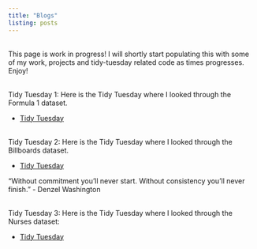 ```yaml
---
title: "Blogs"
listing: posts
---
```



<br> This page is work in progress! I will shortly start populating this with some of my work, projects and tidy-tuesday related code as times progresses. Enjoy!


<br> Tidy Tuesday 1: Here is the Tidy Tuesday where I looked through the Formula 1 dataset. 

* [Tidy Tuesday](formula/TidyTuesday_Formula1.html) 

<br> Tidy Tuesday 2: Here is the Tidy Tuesday where I looked through the Billboards dataset. 

* [Tidy Tuesday](billboard/Billboard_TT2.html) 

"Without commitment you'll never start. Without consistency you'll never finish." - Denzel Washington

<br> Tidy Tuesday 3: Here is the Tidy Tuesday where I looked through the Nurses dataset: 

* [Tidy Tuesday](nurses/Nurses_TidyTuesday3.html) 